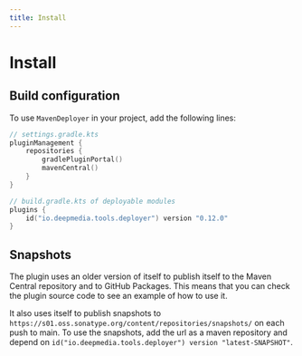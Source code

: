 ```yaml
---
title: Install
---
```


# Install

## Build configuration

To use `MavenDeployer` in your project, add the following lines:

```kotlin
// settings.gradle.kts
pluginManagement {
    repositories {
        gradlePluginPortal()
        mavenCentral()
    }
}

// build.gradle.kts of deployable modules
plugins {
    id("io.deepmedia.tools.deployer") version "0.12.0"
}
```

## Snapshots

The plugin uses an older version of itself to publish itself to the Maven Central repository
and to GitHub Packages. This means that you can check the plugin source code to see an example of how to use it.

It also uses itself to publish snapshots to `https://s01.oss.sonatype.org/content/repositories/snapshots/`
on each push to main. To use the snapshots, add the url as a maven repository and depend on
`id("io.deepmedia.tools.deployer") version "latest-SNAPSHOT"`.
